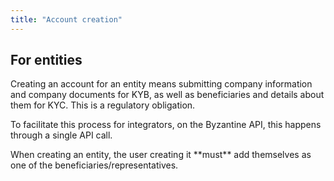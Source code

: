 ```yaml
---
title: "Account creation"
---
```


## For entities

Creating an account for an entity means submitting company information and company documents for KYB, as well as beneficiaries and details about them for KYC. This is a regulatory obligation.

To facilitate this process for integrators, on the Byzantine API, this happens through a single API call.

<Card title="Create an entity - API call" icon="plus" horizontal href="/api-reference/user-accounts/create-entity">
</Card>

<Info>
  When creating an entity, the user creating it **must** add themselves as one of the beneficiaries/representatives.
</Info>